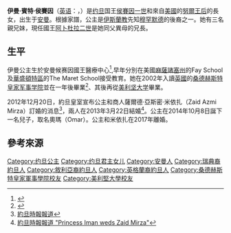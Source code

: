 {{Infobox royalty
| name            = 伊曼·賓特·侯賽因
| title           = 約旦公主殿下
| image           =
| imgw            =
| caption         =
| spouse          = {{marriage|Zaid Mirza|2013|2017|reason=divorced}}
| issue           = Omar Mirza
| house           = [[哈希姆家族|哈希姆家族]]
| titles          =
| father          =[[侯賽因·賓·塔拉勒|侯賽因國王]]
| mother          =[[努爾王后_(約旦)|努爾王后]]
| birth_date      ={{Birth date and age|df=yes|1983|4|24}}
| birth_place     = {{JOR}}[[安曼|安曼]]候赛因國王醫療中心
|}}
{{Jordanian Royal Family}}

'''伊曼·賓特·侯賽因'''（[[英语|英语]]：{{lang-en|Iman bint Al Hussein}}，{{bd|1983年|4月24日|catIdx=Iman}}）是[[约旦|约旦]]国王[[侯賽因·賓·塔拉勒|侯賽因一世]]和來自[[美國|美國]]的[[努爾王后_(約旦)|努爾王后]]的長女，出生于[[安曼|安曼]]。根據家譜，公主是[[伊斯蘭教|伊斯蘭教]]先知[[穆罕默德|穆罕默德]]的後裔之一。她有三名親兄妹，現任國王[[阿卜杜拉二世|阿卜杜拉二世]]是她同父異母的兄長。

== 生平 == 
伊曼公主生於安曼候赛因國王醫療中心<ref>{{Cite web |url=https://www.gettyimages.hk/detail/%E6%96%B0%E8%81%9E%E7%85%A7%E7%89%87/queen-noor-and-king-hussein-embrace-their-new-born-daughter-iman-%E6%96%B0%E8%81%9E%E7%85%A7%E7%89%87/917878118 |title=存档副本 |access-date=2021-12-17 |archive-date=2021-12-17 |archive-url=https://web.archive.org/web/20211217014915/https://www.gettyimages.hk/detail/%E6%96%B0%E8%81%9E%E7%85%A7%E7%89%87/queen-noor-and-king-hussein-embrace-their-new-born-daughter-iman-%E6%96%B0%E8%81%9E%E7%85%A7%E7%89%87/917878118 }}</ref>,早年分別在美國[[麻薩諸塞州|麻薩諸塞州]]的Fay School及[[華盛頓特區|華盛頓特區]]的The Maret School接受教育。她在2002年入讀[[英國|英國]]的[[桑德赫斯特皇家军事学院|桑德赫斯特皇家军事学院]]並在一年後畢業<ref>{{Cite web |url=http://www.forbes.com/2008/05/23/royals-celebrity-monarchs-biz-billies-cz_ls_0527royals_slide_19.html |title=福布斯 |accessdate=2014-07-13 |archive-date=2019-04-10 |archive-url=https://web.archive.org/web/20190410171419/https://www.forbes.com/2008/05/23/royals-celebrity-monarchs-biz-billies-cz_ls_0527royals_slide_19.html |dead-url=no }}</ref>、其後再從[[美利坚大学|美利坚大学]]畢業。

2012年12月20日，約旦皇室宣布公主和商人薩爾德·亞斯密·米依扎（Zaid Azmi Mirza）訂婚的消息<ref>[http://m.jordantimes.com/article/royal-court-announces-princess-imans-engagement 約旦時報報道]{{dead link|date=2017年11月 |bot=InternetArchiveBot |fix-attempted=yes }}</ref>，兩人在2013年3月22日結婚<ref>[http://m.jordantimes.com/princess-iman-weds-zaid-mirza 約旦時報報道 "Princess Iman weds Zaid Mirza"]{{dead link|date=2017年11月 |bot=InternetArchiveBot |fix-attempted=yes }}</ref>。公主在2014年10月8日誕下一名兒子，取名奧瑪（Omar）。公主和米依扎在2017年離婚。

== 參考來源 ==
<references/>

{{DEFAULTSORT: Iman, bin Hussein}}
[[Category:约旦公主|Category:约旦公主]]
[[Category:约旦君主女儿|Category:约旦君主女儿]]
[[Category:安曼人|Category:安曼人]]
[[Category:瑞典裔約旦人|Category:瑞典裔約旦人]]
[[Category:敘利亞裔約旦人|Category:敘利亞裔約旦人]]
[[Category:英格蘭裔約旦人|Category:英格蘭裔約旦人]]
[[Category:桑德赫斯特皇家軍事學院校友|Category:桑德赫斯特皇家軍事學院校友]]
[[Category:美利堅大學校友|Category:美利堅大學校友]]